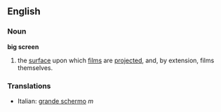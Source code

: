 ==English==
===Noun===
'''big screen'''
# the [[surface]] upon which [[film]]s are [[project|projected]], and, by extension, films themselves.

===Translations===
*Italian: [[grande schermo]] ''m''
